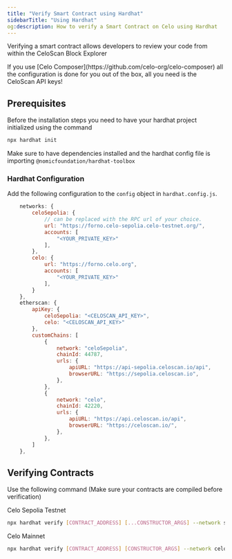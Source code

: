 ```yaml
---
title: "Verify Smart Contract using Hardhat"
sidebarTitle: "Using Hardhat"
og:description: How to verify a Smart Contract on Celo using Hardhat
---
```


Verifying a smart contract allows developers to review your code from within the CeloScan Block Explorer

<Tip>
If you use [Celo Composer](https://github.com/celo-org/celo-composer) all the configuration is done for you out of the box, all you need is the CeloScan API keys!
</Tip>

## Prerequisites

Before the installation steps you need to have your hardhat project initialized using the command

```bash
npx hardhat init
```

Make sure to have dependencies installed and the hardhat config file is importing `@nomicfoundation/hardhat-toolbox`

### Hardhat Configuration

Add the following configuration to the `config` object in `hardhat.config.js`.

```js
    networks: {
        celoSepolia: {
            // can be replaced with the RPC url of your choice.
            url: "https://forno.celo-sepolia.celo-testnet.org/",
            accounts: [
                "<YOUR_PRIVATE_KEY>"
            ],
        },
        celo: {
            url: "https://forno.celo.org",
            accounts: [
                "<YOUR_PRIVATE_KEY>"
            ],
        }
    },
    etherscan: {
        apiKey: {
            celoSepolia: "<CELOSCAN_API_KEY>",
            celo: "<CELOSCAN_API_KEY>"
        },
        customChains: [
            {
                network: "celoSepolia",
                chainId: 44787,
                urls: {
                    apiURL: "https://api-sepolia.celoscan.io/api",
                    browserURL: "https://sepolia.celoscan.io",
                },
            },
            {
                network: "celo",
                chainId: 42220,
                urls: {
                    apiURL: "https://api.celoscan.io/api",
                    browserURL: "https://celoscan.io/",
                },
            },
        ]
    },
```

## Verifying Contracts

Use the following command (Make sure your contracts are compiled before verification)

Celo Sepolia Testnet

```bash
npx hardhat verify [CONTRACT_ADDRESS] [...CONSTRUCTOR_ARGS] --network sepolia
```

Celo Mainnet

```bash
npx hardhat verify [CONTRACT_ADDRESS] [CONSTRUCTOR_ARGS] --network celo
```